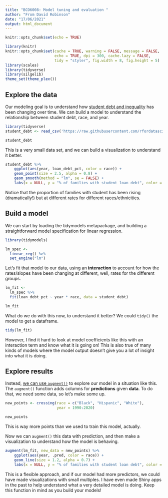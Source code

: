 ```yaml
---
title: "BCO6008: Model tuning and evaluation "
author: "From David Robinson"
date: "17/06/2021"
output: html_document
---
```


```r
knitr::opts_chunk$set(echo = TRUE)

library(knitr)
knitr::opts_chunk$set(cache = TRUE, warning = FALSE, message = FALSE, 
                      echo = TRUE, dpi = 300, cache.lazy = FALSE,
                      tidy = "styler", fig.width = 8, fig.height = 5)
library(scales)
library(tidyverse)
library(silgelib)
theme_set(theme_plex())
```



## Explore the data

Our modeling goal is to understand how [student debt and inequality](https://github.com/rfordatascience/tidytuesday/blob/master/data/2021/2021-02-09/readme.md) has been changing over time. We can build a model to understand the relationship between student debt, race, and year.


```r
library(tidyverse)
student_debt <- read_csv('https://raw.githubusercontent.com/rfordatascience/tidytuesday/master/data/2021/2021-02-09/student_debt.csv')

student_debt
```

This is a very small data set, and we can build a visualization to understand it better.

```r
student_debt %>% 
    ggplot(aes(year, loan_debt_pct, color = race)) + 
    geom_point(size = 2.5, alpha = 0.8) + 
    geom_smooth(method = "lm", se = FALSE) +
    labs(x = NULL, y = "% of families with student loan debt", color = NULL)
```

Notice that the proportion of families with student has been rising (dramatically!) but at different rates for different races/ethnicities.

## Build a model

We can start by loading the tidymodels metapackage, and building a straightforward model specification for linear regression.

```r
library(tidymodels)

lm_spec <- 
  linear_reg() %>% 
  set_engine("lm")
```

Let's fit that model to our data, using an **interaction** to account for how the rates/slopes have been changing at different, well, rates for the different groups.

```r
lm_fit <- 
  lm_spec %>% 
  fit(loan_debt_pct ~ year * race, data = student_debt)

lm_fit
```

What do we do with this now, to understand it better? We could `tidy()` the model to get a dataframe.

```r
tidy(lm_fit)
```

However, I find it hard to look at model coefficients like this with an interaction term and know what it is going on! This is also true of many kinds of models where the model output doesn't give you a lot of insight into what it is doing.


## Explore results

Instead, [we can use `augment()`](https://parsnip.tidymodels.org/reference/augment.html) to explore our model in a situation like this. The `augment()` function adds columns for **predictions** given **data**. To do that, we need some data, so let's make some up.

```r
new_points <- crossing(race = c("Black", "Hispanic", "White"),
                       year = 1990:2020)

new_points
```

This is way more points than we used to train this model, actually.

Now we can `augment()` this data with prediction, and then make a visualization to understand how the model is behaving.

```r
augment(lm_fit, new_data = new_points) %>%
    ggplot(aes(year, .pred, color = race)) +
    geom_line(size = 1.2, alpha = 0.7) +
    labs(x = NULL, y = "% of families with student loan debt", color = NULL)
```

This is a flexible approach, and if our model had more predictors, we could have made visualizations with small multiples. I have even made Shiny apps in the past to help understand what a very detailed model is doing. Keep this function in mind as you build your models!
